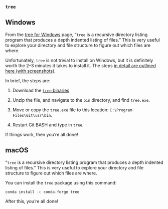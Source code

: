 ### `tree`

::: {.panel-tabset group="os"}
## Windows

From the [tree for Windows](http://gnuwin32.sourceforge.net/packages/tree.htm) page, "`tree` is a recursive directory listing program that produces a depth indented listing of files." This is very useful to explore your directory and file structure to figure out which files are where.

Unfortunately, `tree` is not trivial to install on Windows, but it is definitely worth the 2--3 minutes it takes to install it.
The steps [in detail are outlined here (with screenshots)](https://dev.to/flyingduck92/add-tree-to-git-bash-on-windows-10-1eb1).

In brief, the steps are:

1.  Download the [`tree` binaries](http://downloads.sourceforge.net/gnuwin32/tree-1.5.2.2-bin.zip)

2.  Unzip the file, and navigate to the `bin` directory, and find `tree.exe`.

3.  Move or copy the `tree.exe` file to this location: `C:\Program Files\Git\usr\bin`.

4.  Restart Git BASH and type in `tree`.

If things work, then you're all done!

## macOS

"`tree` is a recursive directory listing program that produces a depth indented listing of files." This is very useful to explore your directory and file structure to figure out which files are where.

You can install the `tree` package using this command:

``` bash
conda install -c conda-forge tree
```

After this, you're all done!
:::
